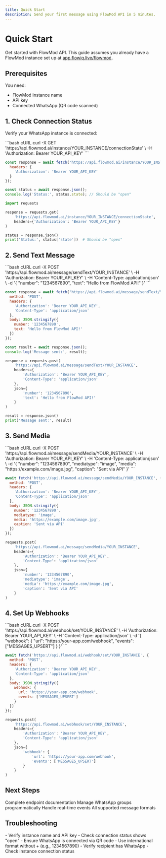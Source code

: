 ```yaml
---
title: Quick Start
description: Send your first message using FlowMod API in 5 minutes.
---
```


# Quick Start

Get started with FlowMod API. This guide assumes you already have a FlowMod instance set up at [app.flowiq.live/flowmod](https://app.flowiq.live/flowmod).

## Prerequisites

You need:
- FlowMod instance name
- API key
- Connected WhatsApp (QR code scanned)

## 1. Check Connection Status

Verify your WhatsApp instance is connected:

<CodeGroup>
```bash cURL
curl -X GET 'https://api.flowmod.ai/instance/YOUR_INSTANCE/connectionState' \
  -H 'Authorization: Bearer YOUR_API_KEY'
```

```javascript JavaScript
const response = await fetch('https://api.flowmod.ai/instance/YOUR_INSTANCE/connectionState', {
  headers: {
    'Authorization': 'Bearer YOUR_API_KEY'
  }
});

const status = await response.json();
console.log('Status:', status.state); // Should be "open"
```

```python Python
import requests

response = requests.get(
    'https://api.flowmod.ai/instance/YOUR_INSTANCE/connectionState',
    headers={'Authorization': 'Bearer YOUR_API_KEY'}
)

status = response.json()
print('Status:', status['state'])  # Should be "open"
```
</CodeGroup>

## 2. Send Text Message

<CodeGroup>
```bash cURL
curl -X POST 'https://api.flowmod.ai/message/sendText/YOUR_INSTANCE' \
  -H 'Authorization: Bearer YOUR_API_KEY' \
  -H 'Content-Type: application/json' \
  -d '{
    "number": "1234567890",
    "text": "Hello from FlowMod API!"
  }'
```

```javascript JavaScript
const response = await fetch('https://api.flowmod.ai/message/sendText/YOUR_INSTANCE', {
  method: 'POST',
  headers: {
    'Authorization': 'Bearer YOUR_API_KEY',
    'Content-Type': 'application/json'
  },
  body: JSON.stringify({
    number: '1234567890',
    text: 'Hello from FlowMod API!'
  })
});

const result = await response.json();
console.log('Message sent:', result);
```

```python Python
response = requests.post(
    'https://api.flowmod.ai/message/sendText/YOUR_INSTANCE',
    headers={
        'Authorization': 'Bearer YOUR_API_KEY',
        'Content-Type': 'application/json'
    },
    json={
        'number': '1234567890',
        'text': 'Hello from FlowMod API!'
    }
)

result = response.json()
print('Message sent:', result)
```
</CodeGroup>

## 3. Send Media

<CodeGroup>
```bash cURL
curl -X POST 'https://api.flowmod.ai/message/sendMedia/YOUR_INSTANCE' \
  -H 'Authorization: Bearer YOUR_API_KEY' \
  -H 'Content-Type: application/json' \
  -d '{
    "number": "1234567890",
    "mediatype": "image",
    "media": "https://example.com/image.jpg",
    "caption": "Sent via API"
  }'
```

```javascript JavaScript
await fetch('https://api.flowmod.ai/message/sendMedia/YOUR_INSTANCE', {
  method: 'POST',
  headers: {
    'Authorization': 'Bearer YOUR_API_KEY',
    'Content-Type': 'application/json'
  },
  body: JSON.stringify({
    number: '1234567890',
    mediatype: 'image',
    media: 'https://example.com/image.jpg',
    caption: 'Sent via API'
  })
});
```

```python Python
requests.post(
    'https://api.flowmod.ai/message/sendMedia/YOUR_INSTANCE',
    headers={
        'Authorization': 'Bearer YOUR_API_KEY',
        'Content-Type': 'application/json'
    },
    json={
        'number': '1234567890',
        'mediatype': 'image',
        'media': 'https://example.com/image.jpg',
        'caption': 'Sent via API'
    }
)
```
</CodeGroup>

## 4. Set Up Webhooks

<CodeGroup>
```bash cURL
curl -X POST 'https://api.flowmod.ai/webhook/set/YOUR_INSTANCE' \
  -H 'Authorization: Bearer YOUR_API_KEY' \
  -H 'Content-Type: application/json' \
  -d '{
    "webhook": {
      "url": "https://your-app.com/webhook",
      "events": ["MESSAGES_UPSERT"]
    }
  }'
```

```javascript JavaScript
await fetch('https://api.flowmod.ai/webhook/set/YOUR_INSTANCE', {
  method: 'POST',
  headers: {
    'Authorization': 'Bearer YOUR_API_KEY',
    'Content-Type': 'application/json'
  },
  body: JSON.stringify({
    webhook: {
      url: 'https://your-app.com/webhook',
      events: ['MESSAGES_UPSERT']
    }
  })
});
```

```python Python
requests.post(
    'https://api.flowmod.ai/webhook/set/YOUR_INSTANCE',
    headers={
        'Authorization': 'Bearer YOUR_API_KEY',
        'Content-Type': 'application/json'
    },
    json={
        'webhook': {
            'url': 'https://your-app.com/webhook',
            'events': ['MESSAGES_UPSERT']
        }
    }
)
```
</CodeGroup>

## Next Steps

<CardGroup cols={2}>
  <Card title="API Reference" icon="book" href="/api-reference/introduction">
    Complete endpoint documentation
  </Card>
  <Card title="Group Management" icon="users" href="/api-reference/groups">
    Manage WhatsApp groups programmatically
  </Card>
  <Card title="Webhooks" icon="webhook" href="/api-reference/webhooks">
    Handle real-time events
  </Card>
  <Card title="Message Types" icon="message" href="/api-reference/messaging">
    All supported message formats
  </Card>
</CardGroup>

## Troubleshooting

<AccordionGroup>
  <Accordion title="Connection Issues">
    - Verify instance name and API key
    - Check connection status shows "open"
    - Ensure WhatsApp is connected via QR code
  </Accordion>
  
  <Accordion title="Message Delivery">
    - Use international format without + (e.g., 1234567890)
    - Verify recipient has WhatsApp
    - Check instance connection status
  </Accordion>
</AccordionGroup>
